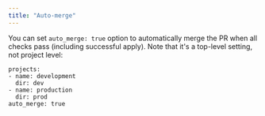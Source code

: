 ```yaml
---
title: "Auto-merge"
---
```


You can set `auto_merge: true` option to automatically merge the PR when all checks pass (including successful apply). Note that it's a top-level setting, not project level:

```
projects:
- name: development
  dir: dev
- name: production
  dir: prod
auto_merge: true
```
